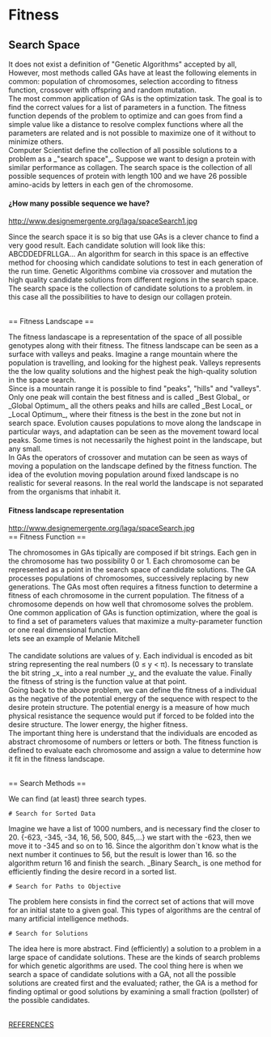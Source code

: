 = Fitness =

== Search Space ==
<p align="justify">
It does not exist a definition of "Genetic Algorithms" accepted by all, However, most methods called GAs have at least the following elements in common: population of chromosomes, selection according to fitness function, crossover with offspring and random mutation.
<br/>
The most common application of GAs is the optimization task. The goal is to find the correct values for a list of parameters in a function. The fitness function depends of the problem to optimize and can goes from find a simple value like a distance to resolve complex functions where all the parameters are related and is not possible to maximize one of it without to minimize others.
<br/>
Computer Scientist define the collection of all possible solutions to a problem as a _"search space"_. Suppose we want to design a protein with similar performance as collagen. The search space is the collection of all possible sequences of protein with length 100 and we have 26 possible amino-acids by letters in each gen of the chromosome.
</p>
==== ¿How many possible sequence we have? ====
http://www.designemergente.org/laga/spaceSearch1.jpg
<br>
<p align="justify">
Since the search space it is so big that use GAs is a clever chance to find a very good result. Each candidate solution will look like this:
ABCDDEDFRLLGA...
An algorithm for search in this space is an effective method for choosing which candidate solutions to test in each generation of the run time. Genetic Algorithms combine via crossover and mutation the high quality candidate solutions from different regions in the search space. The search space is the collection of candidate solutions to a problem. in this case all the possibilities to have to design our collagen protein.
</p>
<br/>
== Fitness Landscape ==
<p align="justify">
The fitness landascape is a representation of the space of all possible genotypes along with their fitness. The fitness landscape can be seen as a surface with valleys and peaks. Imagine a range mountain where the population is travelling, and looking for the highest peak. Valleys represents the the low quality solutions and the highest peak the high-quality solution in the space search. 
<br/>
Since is a mountain range it is possible to find "peaks", "hills" and "valleys". Only one peak will contain the best fitness and is called _Best Global_ or _Global Optimum_ all the others peaks and hills are called _Best Local_ or _Local Optimum_, where their fitness is the best in the zone but not in search space. Evolution causes populations to move along the landscape in particular ways, and adaptation can be seen as the movement toward local peaks. Some times is not necessarily the highest point in the landscape, but any small.
<br/>
In GAs the operators of crossover and mutation can be seen as ways of moving a population on the landscape defined by the fitness function. The idea of the evolution moving  population around fixed landscape is no realistic for several reasons. In the real world the landscape is not separated from the organisms that inhabit it.
</p>
==== Fitness landscape representation ====
http://www.designemergente.org/laga/spaceSearch.jpg
<br/>
== Fitness Function ==
<p align="justify">
The chromosomes in GAs tipically are composed if bit strings. Each gen in the chromosome has two possibility 0 or 1. Each chromosome can be represented as a point in the search space of candidate solutions. The GA processes populations of chromosomes, successively replacing by new generations. The GAs most often requires a fitness function to determine a fitness of each chromosome in the current population. The fitness of a chromosome depends on how well that chromosome solves the problem.
<br/>
One common application of GAs is function optimization, where the goal is to find a set of parameters values that maximize a multy-parameter function or one real dimensional function.
<br/>
lets see an example of Melanie Mitchell
<br/>
{{{f(y) = y + |Sin(32y)|}}}
<br/>
The candidate solutions are values of y. Each individual is encoded as bit string representing the real numbers (0 ≤ y < π). Is necessary to translate the bit string _x_ into a real number _y_ and the evaluate the value. Finally the fitness of string is the function value at that point.
<br/>
Going back to the above problem, we can define the fitness of a individual as the negative of the potential energy of the sequence with respect to the desire protein structure. The potential energy is a measure of how much physical resistance the sequence would put if forced to be folded into the desire structure. The lower energy, the higher fitness.
<br/>
The important thing here is understand that the individuals are encoded as abstract chromosome of numbers or letters or both. The fitness function is defined to evaluate each chromosome and assign a value to determine how it fit in the fitness landscape.
</p>
<br/>
== Search Methods ==
<p align="justify">
We can find (at least) three search types.
</p>
 # Search for Sorted Data
<p align="justify">
Imagine we have a list of 1000 numbers, and is necessary find the closer to 20. {-623, -345, -34, 16, 56, 500, 845,…} we start with the -623, then we move it to -345 and so on to 16. Since the algorithm don´t know what is the next number it continues to 56, but the result is lower than 16. so the algorithm return 16 and finish the search. _Binary Search_ is one method for efficiently finding the desire record in a sorted list.
</p>
 # Search for Paths to Objective
<p align="justify">
The problem here consists in find the correct set of actions that will move for an initial state to a given goal. This types of algorithms are the central of many artificial intelligence methods.
</p>
 # Search for Solutions
<p align="justify">
The idea here is more abstract. Find (efficiently) a solution to a problem in a large space of candidate solutions. These are the kinds of search problems for which genetic algorithms are used. The cool thing here is when we search a space of candidate solutions with a GA, not all the possible solutions are created first and the evaluated; rather, the GA is a method for finding optimal or good solutions by examining a small fraction (pollster) of the possible candidates.
</p>
<br/>
[http://dl.dropbox.com/u/2542097/Resources/10_bibliografia.pdf REFERENCES]